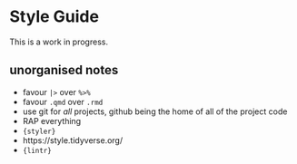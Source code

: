 # Style Guide

This is a work in progress.

## unorganised notes

* favour `|>` over `%>%`
* favour `.qmd` over `.rmd`
* use git for *all* projects, github being the home of all of the project code
* RAP everything
* `{styler}`
* https://style.tidyverse.org/
* `{lintr}`
